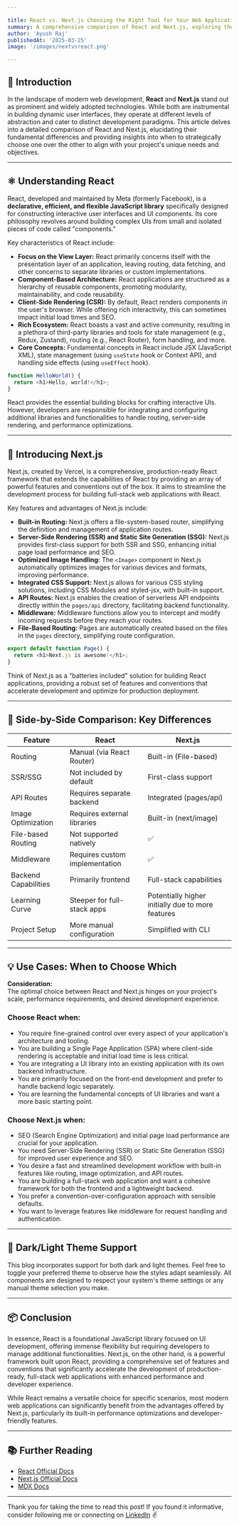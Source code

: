 ```yaml
---

title: React vs. Next.js Choosing the Right Tool for Your Web Application
summary: A comprehensive comparison of React and Next.js, exploring their core differences and guiding you in selecting the optimal technology for your project's specific requirements.
author: 'Ayush Raj'
publishedAt: '2025-03-25'
image: '/images/nextvsreact.png'

---
```


## 📌 Introduction

In the landscape of modern web development, **React** and **Next.js** stand out as prominent and widely adopted technologies. While both are instrumental in building dynamic user interfaces, they operate at different levels of abstraction and cater to distinct development paradigms. This article delves into a detailed comparison of React and Next.js, elucidating their fundamental differences and providing insights into when to strategically choose one over the other to align with your project's unique needs and objectives.

---

## ⚛️ Understanding React

React, developed and maintained by Meta (formerly Facebook), is a **declarative, efficient, and flexible JavaScript library** specifically designed for constructing interactive user interfaces and UI components. Its core philosophy revolves around building complex UIs from small and isolated pieces of code called "components."

Key characteristics of React include:

- **Focus on the View Layer:** React primarily concerns itself with the presentation layer of an application, leaving routing, data fetching, and other concerns to separate libraries or custom implementations.
- **Component-Based Architecture:** React applications are structured as a hierarchy of reusable components, promoting modularity, maintainability, and code reusability.
- **Client-Side Rendering (CSR):** By default, React renders components in the user's browser. While offering rich interactivity, this can sometimes impact initial load times and SEO.
- **Rich Ecosystem:** React boasts a vast and active community, resulting in a plethora of third-party libraries and tools for state management (e.g., Redux, Zustand), routing (e.g., React Router), form handling, and more.
- **Core Concepts:** Fundamental concepts in React include JSX (JavaScript XML), state management (using `useState` hook or Context API), and handling side effects (using `useEffect` hook).

```javascript
function HelloWorld() {
  return <h1>Hello, world!</h1>;
}
```

React provides the essential building blocks for crafting interactive UIs. However, developers are responsible for integrating and configuring additional libraries and functionalities to handle routing, server-side rendering, and performance optimizations.

---

## 🚀 Introducing Next.js

Next.js, created by Vercel, is a comprehensive, production-ready React framework that extends the capabilities of React by providing an array of powerful features and conventions out of the box. It aims to streamline the development process for building full-stack web applications with React.

Key features and advantages of Next.js include:

- **Built-in Routing:** Next.js offers a file-system-based router, simplifying the definition and management of application routes.
- **Server-Side Rendering (SSR) and Static Site Generation (SSG):** Next.js provides first-class support for both SSR and SSG, enhancing initial page load performance and SEO.
- **Optimized Image Handling:** The `<Image>` component in Next.js automatically optimizes images for various devices and formats, improving performance.
- **Integrated CSS Support:** Next.js allows for various CSS styling solutions, including CSS Modules and styled-jsx, with built-in support.
- **API Routes:** Next.js enables the creation of serverless API endpoints directly within the `pages/api` directory, facilitating backend functionality.
- **Middleware:** Middleware functions allow you to intercept and modify incoming requests before they reach your routes.
- **File-Based Routing:** Pages are automatically created based on the files in the `pages` directory, simplifying route configuration.

```typescript
export default function Page() {
  return <h1>Next.js is awesome!</h1>;
}
```

Think of Next.js as a "batteries included" solution for building React applications, providing a robust set of features and conventions that accelerate development and optimize for production deployment.

---

## 🔄 Side-by-Side Comparison: Key Differences

<table>
  <thead>
    <tr>
      <th>Feature</th>
      <th>React</th>
      <th>Next.js</th>
    </tr>
  </thead>
  <tbody>
    <tr>
      <td>Routing</td>
      <td>Manual (via React Router)</td>
      <td>Built-in (File-based)</td>
    </tr>
    <tr>
      <td>SSR/SSG</td>
      <td>Not included by default</td>
      <td>First-class support</td>
    </tr>
    <tr>
      <td>API Routes</td>
      <td>Requires separate backend</td>
      <td>Integrated (pages/api)</td>
    </tr>
    <tr>
      <td>Image Optimization</td>
      <td>Requires external libraries</td>
      <td>Built-in (next/image)</td>
    </tr>
    <tr>
      <td>File-based Routing</td>
      <td>Not supported natively</td>
      <td>✅</td>
    </tr>
    <tr>
      <td>Middleware</td>
      <td>Requires custom implementation</td>
      <td>✅</td>
    </tr>
    <tr>
      <td>Backend Capabilities</td>
      <td>Primarily frontend</td>
      <td>Full-stack capabilities</td>
    </tr>
    <tr>
      <td>Learning Curve</td>
      <td>Steeper for full-stack apps</td>
      <td>Potentially higher initially due to more features</td>
    </tr>
    <tr>
      <td>Project Setup</td>
      <td>More manual configuration</td>
      <td>Simplified with CLI</td>
    </tr>
  </tbody>
</table>

---

## 💡 Use Cases: When to Choose Which

<div style={{ padding: '1rem', border: '1px solid #ccc', borderRadius: '6px', backgroundColor: '#f9f9f9' }}>
  <strong>Consideration:</strong><br />
  The optimal choice between React and Next.js hinges on your project's scale, performance requirements, and desired development experience.
</div>

### Choose React when:

- You require fine-grained control over every aspect of your application's architecture and tooling.
- You are building a Single Page Application (SPA) where client-side rendering is acceptable and initial load time is less critical.
- You are integrating a UI library into an existing application with its own backend infrastructure.
- You are primarily focused on the front-end development and prefer to handle backend logic separately.
- You are learning the fundamental concepts of UI libraries and want a more basic starting point.

### Choose Next.js when:

- SEO (Search Engine Optimization) and initial page load performance are crucial for your application.
- You need Server-Side Rendering (SSR) or Static Site Generation (SSG) for improved user experience and SEO.
- You desire a fast and streamlined development workflow with built-in features like routing, image optimization, and API routes.
- You are building a full-stack web application and want a cohesive framework for both the frontend and a lightweight backend.
- You prefer a convention-over-configuration approach with sensible defaults.
- You want to leverage features like middleware for request handling and authentication.

---

## 🌃 Dark/Light Theme Support

This blog incorporates support for both dark and light themes. Feel free to toggle your preferred theme to observe how the styles adapt seamlessly. All components are designed to respect your system's theme settings or any manual theme selection you make.



---

## 📦 Conclusion

In essence, React is a foundational JavaScript library focused on UI development, offering immense flexibility but requiring developers to manage additional functionalities. Next.js, on the other hand, is a powerful framework built upon React, providing a comprehensive set of features and conventions that significantly accelerate the development of production-ready, full-stack web applications with enhanced performance and developer experience.

While React remains a versatile choice for specific scenarios, most modern web applications can significantly benefit from the advantages offered by Next.js, particularly its built-in performance optimizations and developer-friendly features.

---

## 📚 Further Reading

- [React Official Docs](https://reactjs.org/)
- [Next.js Official Docs](https://nextjs.org/)
- [MDX Docs](https://mdxjs.com/)

---

Thank you for taking the time to read this post! If you found it informative, consider following me or connecting on [LinkedIn](https://www.linkedin.com/in/ayush-raj-50779024a/) ✌️ 